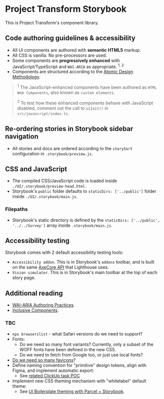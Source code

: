 
<Meta title="Introduction" />

# Project Transform Storybook
This is Project Transform's component library.

## Code authoring guidelines & accessibility
- All UI components are authored with **semantic HTML5** markup.
- All CSS is vanilla. No pre-processors are used.
- Some components are **progressively enhanced** with JavaScript/TypeScript and `WAI-ARIA` as appropriate. <sup>1, 2</sup>
- Components are structured according to the [Atomic Design Methodology](https://atomicdesign.bradfrost.com/chapter-2/).

> <sup>1</sup>
> The JavaScript-enhanced components have been authored as `HTML Web Components`, also known as `custom elements`.

> <sup>2</sup>
> To test how these enhanced components behave with JavaScript disabled, comment out the call to `uiInit()` in `src/javascript/index.ts`.

## Re-ordering stories in Storybook sidebar navigation
- All stories and docs are ordered according to the `storySort` configuration in `.storybook/preview.js`.

## CSS and JavaScript
- The compiled CSS/JavaScript code is loaded inside `./UI/.storybook/preview-head.html`.
- Storybook's `public` folder defaults to `staticDirs: ['../public']` folder inside `./UI/.storybook/main.js`.

### Filepaths
- Storybook's static directory is defined by the `staticDirs: ['../public', '../../Survey']` array inside `.storybook/main.js`.

## Accessibility testing
Storybook comes with 2 default accessibility testing tools:
- `Accessibility addon`. This is in Storybook's `addons` toolbar, and is built on the same [AxeCore API](https://www.deque.com/axe/) that Lighthouse uses.
- `Vision simulator`. This is in Storybook's main toolbar at the top of each story page.

## Additional reading
- [WAI-ARIA Authoring Practices](https://www.w3.org/WAI/ARIA/apg/).
- [Inclusive Components](https://inclusive-components.design/).

### TBC
- `npx browserslist` - what Safari versions do we need to support?
- Fonts:
    - Do we need so many font variants? Currently, only a subset of the WOFF fonts have been defined in the new CSS.
    - Do we need to fetch from Google too, or just use local fonts?
- [Do we need so many favicons](https://evilmartians.com/chronicles/how-to-favicon-in-2021-six-files-that-fit-most-needs)?
- Define naming convention for "primitive" design tokens, align with Figma, and implement automatic export:
    - See [related ClickUp task POC](https://app.clickup.com/t/8696gvh4k)
- Implement new CSS theming mechanism with "whitelabel" default theme:
    - See [UI Boilerplate theming with Parcel + Storybook](https://github.com/basher/Web-UI-Boilerplate).
